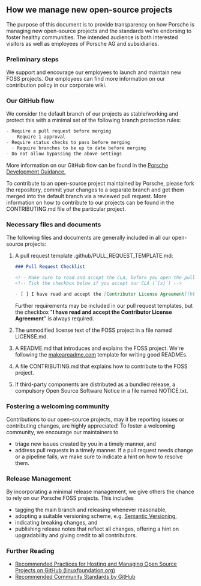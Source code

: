 
## How we manage new open-source projects

<InlineNotification theme="dark" dismissButton={false}>
  The purpose of this document is to provide transparency on how Porsche is
  managing new open-source projects and the standards we're endorsing to foster
  healthy communities. The intended audience is both interested visitors as well
  as employees of Porsche AG and subsidiaries.
</InlineNotification>

### Preliminary steps

We support and encourage our employees to launch and maintain new FOSS projects.
Our employees can find more information on our contribution policy in our
<LinkPure theme="dark" icon="lock" underline="true"
href="https://skyway.porsche.com/confluence/display/OSO/Contribution+Guide">corporate wiki.</LinkPure>

### Our GitHub flow

We consider the default branch of our projects as stable/working and protect this
with a minimal set of the following branch protection rules:

```markdown
- Require a pull request before merging
  - Require 1 approval
- Require status checks to pass before merging
  - Require branches to be up to date before merging
- Do not allow bypassing the above settings
```

More information on our GitHub flow can be found in the [Porsche Development
Guidance.](https://devguidance.porsche.com/coding/vcs/git-branching-model/#nowadays-widely-adopted-github-flow)

<InlineNotification theme="dark" dismissButton={false}>
To contribute to an open-source project maintained by Porsche, please fork the
repository, commit your changes to a separate branch and get them merged into
the default branch via a reviewed pull request. More information on how to
contribute to our projects can be found in the CONTRIBUTING.md file of the
particular project.
</InlineNotification>

### Necessary files and documents

The following files and documents are generally included in all our open-source projects: 

1. A pull request template <Tag theme="dark">.github/PULL_REQUEST_TEMPLATE.md</Tag>:

   ```markdown
   ### Pull Request Checklist

   <!-- Make sure to read and accept the CLA, before you open the pull request! -->
   <!-- Tick the checkbox below if you accept our CLA (`[x]`) -->

   - [ ] I have read and accept the [Contributor License Agreement](https://opensource.porsche.com/docs/cla)
   ```

   Further requirements may be included in our pull request templates, but the
   checkbox "**I have read and accept the Contributor License Agreement**" is
   always required.

2. The unmodified license text of the FOSS project in a file named <Tag
   theme="dark">LICENSE.md</Tag>.

3. A <Tag theme="dark">README.md</Tag> that introduces and explains the FOSS
   project. We're following the [makeareadme.com](https://makeareadme.com/)
   template for writing good READMEs.

4. A file <Tag theme="dark">CONTRIBUTING.md</Tag> that explains how to contribute to
   the FOSS project. 

5. If third-party components are distributed as a bundled
   release, a compulsory Open Source Software Notice in a file named
   <Tag theme="dark">NOTICE.txt</Tag>.

### Fostering a welcoming community

Contributions to our open-source projects, may it be reporting issues or
contributing changes, are highly appreciated! To foster a welcoming
community, we encourage our maintainers to

- triage new issues created by you in a timely manner, and
- address pull requests in a timely manner. If a pull request needs change or a
  pipeline fails, we make sure to indicate a hint on how to resolve them.

### Release Management

By incorporating a minimal release management, we give others the chance to rely
on our Porsche FOSS projects. This includes

- tagging the main branch and releasing whenever reasonable,
- adopting a suitable versioning scheme, e.g. [Semantic
  Versioning,](https://semver.org/)
- indicating breaking changes, and
- publishing release notes that reflect all changes, offering a hint on
  upgradability and giving credit to all contributors.

### Further Reading

- [Recommended Practices for Hosting and Managing Open Source Projects on GitHub
  (linuxfoundation.org)](https://www.linuxfoundation.org/research/hosting-os-projects-on-github)
- [Recommended Community Standards by
  GitHub](https://github.com/Github-Community-Standards/github-community-standards)
